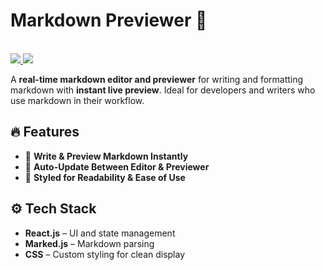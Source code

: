 # **Markdown Previewer 📝**

<br />

<div style={{ display: "flex", gap: "10px" }}>
  <a href="https://izanhuang.github.io/markdown-previewer/" target="_blank">
    <img src="https://img.shields.io/badge/Live%20Demo-f6339a" />
  </a>
  <a href="https://github.com/izanhuang/markdown-previewer" target="_blank">
    <img src="https://img.shields.io/badge/GitHub-f6339a?logo=github" />
  </a>
</div>

A **real-time markdown editor and previewer** for writing and formatting markdown with **instant live preview**. Ideal for developers and writers who use markdown in their workflow.

## **🔥 Features**

- 📝 **Write & Preview Markdown Instantly**
- 🔄 **Auto-Update Between Editor & Previewer**
- 🎨 **Styled for Readability & Ease of Use**

## **⚙️ Tech Stack**

- **React.js** – UI and state management
- **Marked.js** – Markdown parsing
- **CSS** – Custom styling for clean display
